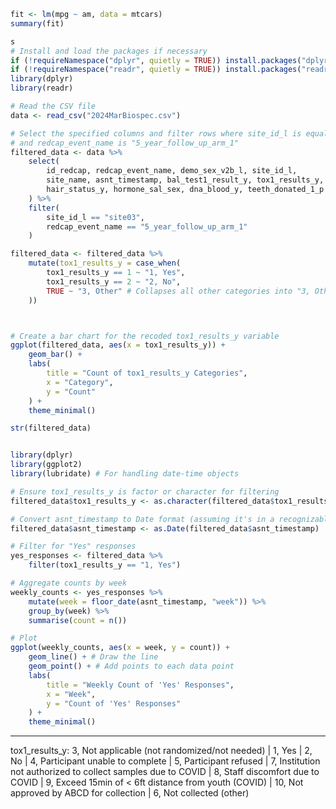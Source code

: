 
```r
fit <- lm(mpg ~ am, data = mtcars)
summary(fit)
```



```r

s
# Install and load the packages if necessary
if (!requireNamespace("dplyr", quietly = TRUE)) install.packages("dplyr")
if (!requireNamespace("readr", quietly = TRUE)) install.packages("readr")
library(dplyr)
library(readr)

# Read the CSV file
data <- read_csv("2024MarBiospec.csv")

# Select the specified columns and filter rows where site_id_l is equal to 'site03'
# and redcap_event_name is "5_year_follow_up_arm_1"
filtered_data <- data %>%
    select(
        id_redcap, redcap_event_name, demo_sex_v2b_l, site_id_l,
        site_name, asnt_timestamp, bal_test1_result_y, tox1_results_y,
        hair_status_y, hormone_sal_sex, dna_blood_y, teeth_donated_1_p
    ) %>%
    filter(
        site_id_l == "site03",
        redcap_event_name == "5_year_follow_up_arm_1"
    )

filtered_data <- filtered_data %>%
    mutate(tox1_results_y = case_when(
        tox1_results_y == 1 ~ "1, Yes",
        tox1_results_y == 2 ~ "2, No",
        TRUE ~ "3, Other" # Collapses all other categories into "3, Other"
    ))



# Create a bar chart for the recoded tox1_results_y variable
ggplot(filtered_data, aes(x = tox1_results_y)) +
    geom_bar() +
    labs(
        title = "Count of tox1_results_y Categories",
        x = "Category",
        y = "Count"
    ) +
    theme_minimal()

str(filtered_data)



```


```r

library(dplyr)
library(ggplot2)
library(lubridate) # For handling date-time objects

# Ensure tox1_results_y is factor or character for filtering
filtered_data$tox1_results_y <- as.character(filtered_data$tox1_results_y)

# Convert asnt_timestamp to Date format (assuming it's in a recognizable format)
filtered_data$asnt_timestamp <- as.Date(filtered_data$asnt_timestamp)

# Filter for "Yes" responses
yes_responses <- filtered_data %>%
    filter(tox1_results_y == "1, Yes")

# Aggregate counts by week
weekly_counts <- yes_responses %>%
    mutate(week = floor_date(asnt_timestamp, "week")) %>%
    group_by(week) %>%
    summarise(count = n())

# Plot
ggplot(weekly_counts, aes(x = week, y = count)) +
    geom_line() + # Draw the line
    geom_point() + # Add points to each data point
    labs(
        title = "Weekly Count of 'Yes' Responses",
        x = "Week",
        y = "Count of 'Yes' Responses"
    ) +
    theme_minimal()


```



----

tox1_results_y:
3, Not applicable (not randomized/not needed) | 1, Yes | 2, No | 4, Participant unable to complete | 5, Participant refused | 7, Institution not authorized to collect samples due to COVID | 8, Staff discomfort due to COVID | 9, Exceed 15min of < 6ft distance from youth (COVID) | 10, Not approved by ABCD for collection | 6, Not collected (other)

